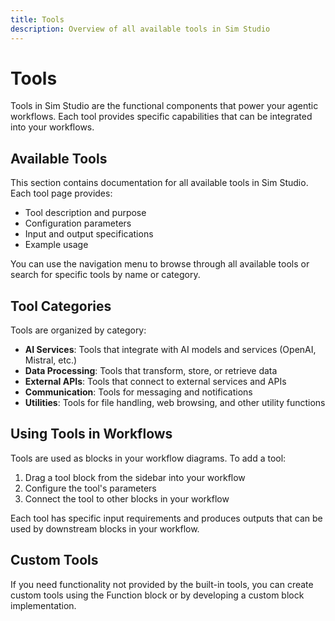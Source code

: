 ```yaml
---
title: Tools
description: Overview of all available tools in Sim Studio
---
```


# Tools

Tools in Sim Studio are the functional components that power your agentic workflows. Each tool provides specific capabilities that can be integrated into your workflows.

## Available Tools

This section contains documentation for all available tools in Sim Studio. Each tool page provides:

- Tool description and purpose
- Configuration parameters
- Input and output specifications
- Example usage

You can use the navigation menu to browse through all available tools or search for specific tools by name or category.

## Tool Categories

Tools are organized by category:

- **AI Services**: Tools that integrate with AI models and services (OpenAI, Mistral, etc.)
- **Data Processing**: Tools that transform, store, or retrieve data
- **External APIs**: Tools that connect to external services and APIs
- **Communication**: Tools for messaging and notifications
- **Utilities**: Tools for file handling, web browsing, and other utility functions

## Using Tools in Workflows

Tools are used as blocks in your workflow diagrams. To add a tool:

1. Drag a tool block from the sidebar into your workflow
2. Configure the tool's parameters
3. Connect the tool to other blocks in your workflow

Each tool has specific input requirements and produces outputs that can be used by downstream blocks in your workflow.

## Custom Tools

If you need functionality not provided by the built-in tools, you can create custom tools using the Function block or by developing a custom block implementation.